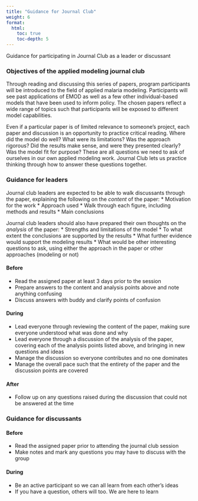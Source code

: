```yaml
---
title: "Guidance for Journal Club"
weight: 6
format: 
  html: 
    toc: true
    toc-depth: 5
---
```


Guidance for participating in Journal Club as a leader or discussant

### Objectives of the applied modeling journal club

Through reading and discussing this series of papers, program participants will be introduced to the field of applied malaria modeling. Participants will see past applications of EMOD as well as a few other individual-based models that have been used to inform policy. The chosen papers reflect a wide range of topics such that participants will be exposed to different model capabilities.

Even if a particular paper is of limited relevance to someone's project, each paper and discussion is an opportunity to practice critical reading. Where did the model do well? What were its limitations? Was the approach rigorous? Did the results make sense, and were they presented clearly? Was the model fit for purpose? These are all questions we need to ask of ourselves in our own applied modeling work. Journal Club lets us practice thinking through how to answer these questions together.

### Guidance for leaders

Journal club leaders are expected to be able to walk discussants through the paper, explaining the following on the *content* of the paper:
* Motivation for the work
* Approach used
* Walk through each figure, including methods and results
* Main conclusions

Journal club leaders should also have prepared their own thoughts on the *analysis* of the paper:
* Strengths and limitations of the model
* To what extent the conclusions are supported by the results
* What further evidence would support the modeling results
* What would be other interesting questions to ask, using either the approach in the paper or other approaches (modeling or not)

#### Before

* Read the assigned paper at least 3 days prior to the session
* Prepare answers to the content and analysis points above and note anything confusing
* Discuss answers with buddy and clarify points of confusion

#### During

* Lead everyone through reviewing the content of the paper, making sure everyone understood what was done and why
* Lead everyone through a discussion of the analysis of the paper, covering each of the analysis points listed above, and bringing in new questions and ideas
* Manage the discussion so everyone contributes and no one dominates
* Manage the overall pace such that the entirety of the paper and the discussion points are covered

#### After

* Follow up on any questions raised during the discussion that could not be answered at the time

### Guidance for discussants

#### Before

* Read the assigned paper prior to attending the journal club session
* Make notes and mark any questions you may have to discuss with the group

#### During

* Be an active participant so we can all learn from each other's ideas
* If you have a question, others will too. We are here to learn
